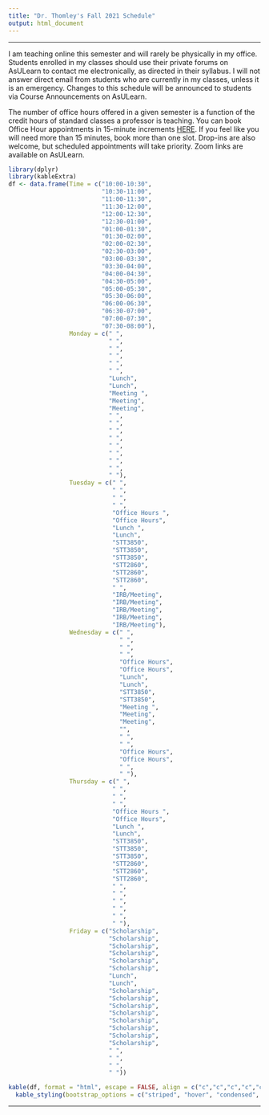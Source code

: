 ```yaml
---
title: "Dr. Thomley's Fall 2021 Schedule"
output: html_document
---
```


<hr>

I am teaching online this semester and will rarely be physically in my office. Students enrolled in my classes should use their private forums on AsULearn to contact me electronically, as directed in their syllabus. I will not answer direct email from students who are currently in my classes, unless it is an emergency. Changes to this schedule will be announced to students via Course Announcements on AsULearn.

The number of office hours offered in a given semester is a function of the credit hours of standard classes a professor is teaching. You can book Office Hour appointments in 15-minute increments [HERE](https://calendar.google.com/calendar/selfsched?sstoken=UU0zQUk4blgtNW44fGRlZmF1bHR8Y2EyZDZmYTMxNmZjMWEwMjdiMzE0ZjQ1MmEwNDFjMmE). If you feel like you will need more than 15 minutes, book more than one slot. Drop-ins are also welcome, but scheduled appointments will take priority. Zoom links are available on AsULearn.

```r
library(dplyr)
library(kableExtra)
df <- data.frame(Time = c("10:00-10:30",
                          "10:30-11:00",
                          "11:00-11:30",                          
                          "11:30-12:00",                          
                          "12:00-12:30",                          
                          "12:30-01:00",                          
                          "01:00-01:30",                          
                          "01:30-02:00",                          
                          "02:00-02:30",                          
                          "02:30-03:00",                          
                          "03:00-03:30",                          
                          "03:30-04:00",                          
                          "04:00-04:30",                          
                          "04:30-05:00",                          
                          "05:00-05:30",
                          "05:30-06:00",
                          "06:00-06:30",
                          "06:30-07:00",
                          "07:00-07:30",
                          "07:30-08:00"),
                 Monday = c(" ",
                            " ",
                            " ",                          
                            " ",                          
                            " ",                          
                            " ",                          
                            "Lunch",                          
                            "Lunch",                          
                            "Meeting ",                          
                            "Meeting",                          
                            "Meeting",                          
                            " ",                          
                            " ",                          
                            " ",                          
                            " ",
                            " ",
                            " ",
                            " ",
                            " ",
                            " "), 
                 Tuesday = c(" ",
                             " ",
                             " ",                          
                             " ",                          
                             "Office Hours ",                          
                             "Office Hours",                          
                             "Lunch ",                          
                             "Lunch",                          
                             "STT3850",                          
                             "STT3850",                          
                             "STT3850",                          
                             "STT2860",                          
                             "STT2860",                          
                             "STT2860",                          
                             " ",
                             "IRB/Meeting",
                             "IRB/Meeting",
                             "IRB/Meeting",
                             "IRB/Meeting",
                             "IRB/Meeting"),  
                 Wednesday = c(" ",
                               " ",
                               " ",                          
                               " ",                          
                               "Office Hours",                          
                               "Office Hours",                          
                               "Lunch",                          
                               "Lunch",                          
                               "STT3850",                          
                               "STT3850",                          
                               "Meeting ",                          
                               "Meeting",                          
                               "Meeting",                          
                               "",                         
                               " ",
                               " ",
                               "Office Hours",
                               "Office Hours",
                               " ",
                               " "),
                 Thursday = c(" ",
                             " ",
                             " ",                          
                             " ",                          
                             "Office Hours ",                          
                             "Office Hours",                          
                             "Lunch ",                          
                             "Lunch",                          
                             "STT3850",                          
                             "STT3850",                          
                             "STT3850",                          
                             "STT2860",                          
                             "STT2860",                          
                             "STT2860",                          
                             " ",
                             " ",
                             " ",
                             " ",
                             " ",
                             " "), 
                 Friday = c("Scholarship",
                            "Scholarship",
                            "Scholarship",
                            "Scholarship",
                            "Scholarship",
                            "Scholarship",
                            "Lunch",                         
                            "Lunch",
                            "Scholarship",
                            "Scholarship",
                            "Scholarship",                          
                            "Scholarship",
                            "Scholarship",
                            "Scholarship",
                            "Scholarship",
                            "Scholarship",
                            " ",
                            " ",
                            " ",
                            " "))

kable(df, format = "html", escape = FALSE, align = c("c","c","c","c","c","c")) %>%
  kable_styling(bootstrap_options = c("striped", "hover", "condensed", "responsive"))
```

<hr>
